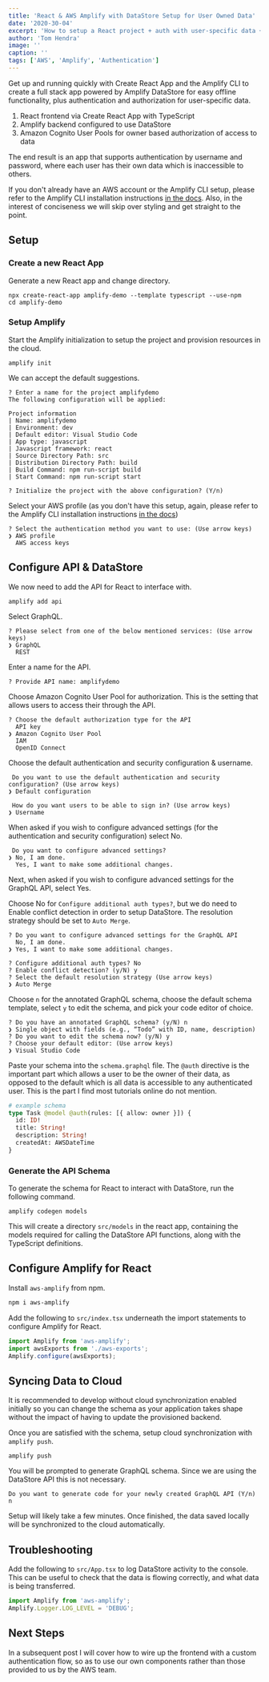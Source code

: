 ```yaml
---
title: 'React & AWS Amplify with DataStore Setup for User Owned Data'
date: '2020-30-04'
excerpt: 'How to setup a React project + auth with user-specific data + DataStore for easy offline functionality.'
author: 'Tom Hendra'
image: ''
caption: ''
tags: ['AWS', 'Amplify', 'Authentication']
---
```


Get up and running quickly with Create React App and the Amplify CLI to create a full stack app powered by Amplify DataStore for easy offline functionality, plus authentication and authorization for user-specific data.

1. React frontend via Create React App with TypeScript
2. Amplify backend configured to use DataStore
3. Amazon Cognito User Pools for owner based authorization of access to data

The end result is an app that supports authentication by username and password, where each user has their own data which is inaccessible to others.

If you don't already have an AWS account or the Amplify CLI setup, please refer to the Amplify CLI installation instructions [in the docs](https://docs.amplify.aws/cli/start/install). Also, in the interest of conciseness we will skip over styling and get straight to the point.

## Setup

### Create a new React App

Generate a new React app and change directory.

```shell
npx create-react-app amplify-demo --template typescript --use-npm
cd amplify-demo
```

### Setup Amplify

Start the Amplify initialization to setup the project and provision resources in the cloud.

```shell
amplify init
```

We can accept the default suggestions.

```shell
? Enter a name for the project amplifydemo
The following configuration will be applied:

Project information
| Name: amplifydemo
| Environment: dev
| Default editor: Visual Studio Code
| App type: javascript
| Javascript framework: react
| Source Directory Path: src
| Distribution Directory Path: build
| Build Command: npm run-script build
| Start Command: npm run-script start

? Initialize the project with the above configuration? (Y/n)
```

Select your AWS profile (as you don't have this setup, again, please refer to the Amplify CLI installation instructions [in the docs](https://docs.amplify.aws/cli/start/install))

```shell
? Select the authentication method you want to use: (Use arrow keys)
❯ AWS profile
  AWS access keys
```

## Configure API & DataStore

We now need to add the API for React to interface with.

```shell
amplify add api
```

Select GraphQL.

```shell
? Please select from one of the below mentioned services: (Use arrow keys)
❯ GraphQL
  REST
```

Enter a name for the API.

```shell
? Provide API name: amplifydemo
```

Choose Amazon Cognito User Pool for authorization. This is the setting that allows users to access their through the API.

```shell
? Choose the default authorization type for the API
  API key
❯ Amazon Cognito User Pool
  IAM
  OpenID Connect
```

Choose the default authentication and security configuration & username.

```shell
 Do you want to use the default authentication and security configuration? (Use arrow keys)
❯ Default configuration

 How do you want users to be able to sign in? (Use arrow keys)
❯ Username
```

When asked if you wish to configure advanced settings (for the authentication and security configuration) select No.

```shell
 Do you want to configure advanced settings?
❯ No, I am done.
  Yes, I want to make some additional changes.
```

Next, when asked if you wish to configure advanced settings for the GraphQL API, select Yes.

Choose No for `Configure additional auth types?`, but we do need to Enable conflict detection in order to setup DataStore. The resolution strategy should be set to `Auto Merge`.

```shell
? Do you want to configure advanced settings for the GraphQL API
  No, I am done.
❯ Yes, I want to make some additional changes.

? Configure additional auth types? No
? Enable conflict detection? (y/N) y
? Select the default resolution strategy (Use arrow keys)
❯ Auto Merge
```

Choose `n` for the annotated GraphQL schema, choose the default schema template, select `y` to edit the schema, and pick your code editor of choice.

```shell
? Do you have an annotated GraphQL schema? (y/N) n
❯ Single object with fields (e.g., “Todo” with ID, name, description)
? Do you want to edit the schema now? (y/N) y
? Choose your default editor: (Use arrow keys)
❯ Visual Studio Code
```

Paste your schema into the `schema.graphql` file. The `@auth` directive is the important part which allows a user to be the owner of their data, as opposed to the default which is all data is accessible to any authenticated user. This is the part I find most tutorials online do not mention.

```graphql
# example schema
type Task @model @auth(rules: [{ allow: owner }]) {
  id: ID!
  title: String!
  description: String!
  createdAt: AWSDateTime
}
```

### Generate the API Schema

To generate the schema for React to interact with DataStore, run the following command.

```shell
amplify codegen models
```

This will create a directory `src/models` in the react app, containing the models required for calling the DataStore API functions, along with the TypeScript definitions.

## Configure Amplify for React

Install `aws-amplify` from npm.

```bash
npm i aws-amplify
```

Add the following to `src/index.tsx` underneath the import statements to configure Amplify for React.

```js
import Amplify from 'aws-amplify';
import awsExports from './aws-exports';
Amplify.configure(awsExports);
```

## Syncing Data to Cloud

It is recommended to develop without cloud synchronization enabled initially so you can change the schema as your application takes shape without the impact of having to update the provisioned backend.

Once you are satisfied with the schema, setup cloud synchronization with `amplify push`.

```shell
amplify push
```

You will be prompted to generate GraphQL schema. Since we are using the DataStore API this is not necessary.

```shell
Do you want to generate code for your newly created GraphQL API (Y/n) n
```

Setup will likely take a few minutes. Once finished, the data saved locally will be synchronized to the cloud automatically.

## Troubleshooting

Add the following to `src/App.tsx` to log DataStore activity to the console. This can be useful to check that the data is flowing correctly, and what data is being transferred.

```js
import Amplify from 'aws-amplify';
Amplify.Logger.LOG_LEVEL = 'DEBUG';
```

## Next Steps

In a subsequent post I will cover how to wire up the frontend with a custom authentication flow, so as to use our own components rather than those provided to us by the AWS team.
